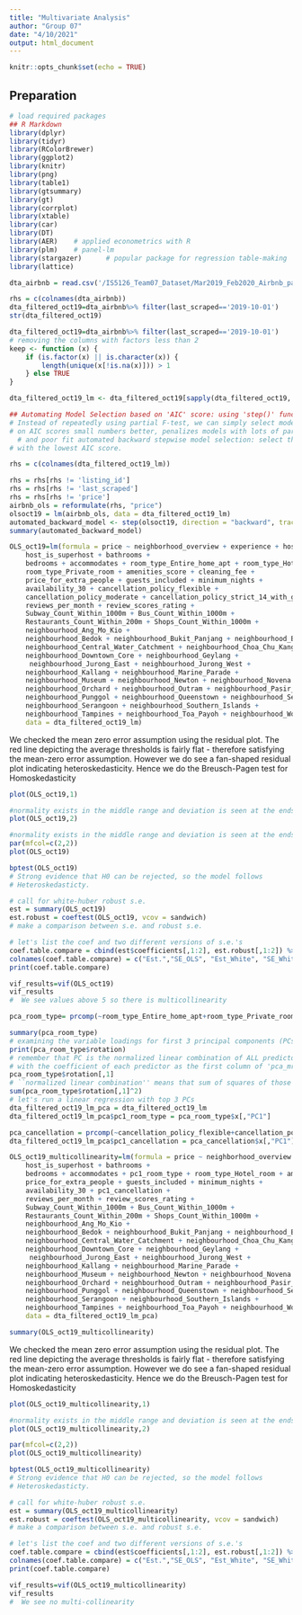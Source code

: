 ```yaml
---
title: "Multivariate Analysis"
author: "Group 07"
date: "4/10/2021"
output: html_document
---
```


```r
knitr::opts_chunk$set(echo = TRUE)
```
## Preparation

```r
# load required packages
## R Markdown
library(dplyr) 
library(tidyr)
library(RColorBrewer)
library(ggplot2)
library(knitr)
library(png)
library(table1)
library(gtsummary)
library(gt)
library(corrplot)
library(xtable)
library(car)
library(DT)
library(AER)    # applied econometrics with R
library(plm)    # panel-lm
library(stargazer)      # popular package for regression table-making
library(lattice)
```


```r
dta_airbnb = read.csv('/IS5126_Team07_Dataset/Mar2019_Feb2020_Airbnb_panel_2.csv')
```

```r
rhs = c(colnames(dta_airbnb))
dta_filtered_oct19=dta_airbnb%>% filter(last_scraped=='2019-10-01')
str(dta_filtered_oct19)
```

```r
dta_filtered_oct19=dta_airbnb%>% filter(last_scraped=='2019-10-01')
# removing the columns with factors less than 2
keep <- function (x) {
    if (is.factor(x) || is.character(x)) {
        length(unique(x[!is.na(x)])) > 1
    } else TRUE
}

dta_filtered_oct19_lm <- dta_filtered_oct19[sapply(dta_filtered_oct19, keep)]
```


```r

## Automating Model Selection based on 'AIC' score: using 'step()' function.
# Instead of repeatedly using partial F-test, we can simply select model based 
# on AIC scores small numbers better, penalizes models with lots of parameters 
  # and poor fit automated backward stepwise model selection: select the model
# with the lowest AIC score.

rhs = c(colnames(dta_filtered_oct19_lm))

rhs = rhs[rhs != 'listing_id']
rhs = rhs[rhs != 'last_scraped']
rhs = rhs[rhs != 'price']
airbnb_ols = reformulate(rhs, "price")
olsoct19 = lm(airbnb_ols, data = dta_filtered_oct19_lm)
automated_backward_model <- step(olsoct19, direction = "backward", trace=1)
summary(automated_backward_model)
```
```r
OLS_oct19=lm(formula = price ~ neighborhood_overview + experience + host_response_rate + 
    host_is_superhost + bathrooms + 
    bedrooms + accommodates + room_type_Entire_home_apt + room_type_Hotel_room + 
    room_type_Private_room + amenities_score + cleaning_fee + 
    price_for_extra_people + guests_included + minimum_nights + 
    availability_30 + cancellation_policy_flexible + 
    cancellation_policy_moderate + cancellation_policy_strict_14_with_grace_period + 
    reviews_per_month + review_scores_rating + 
    Subway_Count_Within_1000m + Bus_Count_Within_1000m + 
    Restaurants_Count_Within_200m + Shops_Count_Within_1000m + 
    neighbourhood_Ang_Mo_Kio + 
    neighbourhood_Bedok + neighbourhood_Bukit_Panjang + neighbourhood_Bukit_Timah + 
    neighbourhood_Central_Water_Catchment + neighbourhood_Choa_Chu_Kang + 
    neighbourhood_Downtown_Core + neighbourhood_Geylang + 
     neighbourhood_Jurong_East + neighbourhood_Jurong_West + 
    neighbourhood_Kallang + neighbourhood_Marine_Parade + 
    neighbourhood_Museum + neighbourhood_Newton + neighbourhood_Novena + 
    neighbourhood_Orchard + neighbourhood_Outram + neighbourhood_Pasir_Ris + 
    neighbourhood_Punggol + neighbourhood_Queenstown + neighbourhood_Sembawang + 
    neighbourhood_Serangoon + neighbourhood_Southern_Islands + 
    neighbourhood_Tampines + neighbourhood_Toa_Payoh + neighbourhood_Woodlands, 
    data = dta_filtered_oct19_lm)
```
We checked the mean zero error assumption using the residual plot. The red line depicting the average thresholds is fairly flat - therefore satisfying the mean-zero error assumption. However we do see a fan-shaped residual plot indicating heteroskedasticity. Hence we do the Breusch-Pagen test for Homoskedasticity

```r
plot(OLS_oct19,1)
```

```r
#normality exists in the middle range and deviation is seen at the ends
plot(OLS_oct19,2)
```

```r
#normality exists in the middle range and deviation is seen at the ends
par(mfcol=c(2,2))
plot(OLS_oct19)
```


```r
bptest(OLS_oct19)
# Strong evidence that H0 can be rejected, so the model follows
# Heteroskedasticty.
```

```r
# call for white-huber robust s.e.
est = summary(OLS_oct19)
est.robust = coeftest(OLS_oct19, vcov = sandwich)
# make a comparison between s.e. and robust s.e.

# let's list the coef and two different versions of s.e.'s
coef.table.compare = cbind(est$coefficients[,1:2], est.robust[,1:2]) %>% round(4)
colnames(coef.table.compare) = c("Est.","SE_OLS", "Est_White", "SE_White")
print(coef.table.compare)
```
```r
vif_results=vif(OLS_oct19)
vif_results
#  We see values above 5 so there is multicollinearity
```

```r
pca_room_type= prcomp(~room_type_Entire_home_apt+room_type_Private_room, data = dta_filtered_oct19_lm, center = TRUE, scale = TRUE)

summary(pca_room_type)
# examining the variable loadings for first 3 principal components (PCs) which account for 70% variation in the data.
print(pca_room_type$rotation)
# remember that PC is the normalized linear combination of ALL predictors, e.g. PC1 is normalized linear combination of 'hours', ...,'expersq',
# with the coefficient of each predictor as the first column of 'pca_mroz$rotation':
pca_room_type$rotation[,1]
# ``normalized linear combination'' means that sum of squares of those coefficients add up to one, to make sure of this,
sum(pca_room_type$rotation[,1]^2)
# let's run a linear regression with top 3 PCs
dta_filtered_oct19_lm_pca = dta_filtered_oct19_lm
dta_filtered_oct19_lm_pca$pc1_room_type = pca_room_type$x[,"PC1"]

pca_cancellation = prcomp(~cancellation_policy_flexible+cancellation_policy_moderate+cancellation_policy_strict_14_with_grace_period, data = dta_filtered_oct19_lm, center = TRUE, scale = TRUE)
dta_filtered_oct19_lm_pca$pc1_cancellation = pca_cancellation$x[,"PC1"]

```

```r
OLS_oct19_multicollinearity=lm(formula = price ~ neighborhood_overview + experience + host_response_rate + 
    host_is_superhost + bathrooms + 
    bedrooms + accommodates + pc1_room_type + room_type_Hotel_room + amenities_score + cleaning_fee + 
    price_for_extra_people + guests_included + minimum_nights + 
    availability_30 + pc1_cancellation + 
    reviews_per_month + review_scores_rating + 
    Subway_Count_Within_1000m + Bus_Count_Within_1000m + 
    Restaurants_Count_Within_200m + Shops_Count_Within_1000m + 
    neighbourhood_Ang_Mo_Kio + 
    neighbourhood_Bedok + neighbourhood_Bukit_Panjang + neighbourhood_Bukit_Timah + 
    neighbourhood_Central_Water_Catchment + neighbourhood_Choa_Chu_Kang + 
    neighbourhood_Downtown_Core + neighbourhood_Geylang + 
     neighbourhood_Jurong_East + neighbourhood_Jurong_West + 
    neighbourhood_Kallang + neighbourhood_Marine_Parade + 
    neighbourhood_Museum + neighbourhood_Newton + neighbourhood_Novena + 
    neighbourhood_Orchard + neighbourhood_Outram + neighbourhood_Pasir_Ris + 
    neighbourhood_Punggol + neighbourhood_Queenstown + neighbourhood_Sembawang + 
    neighbourhood_Serangoon + neighbourhood_Southern_Islands + 
    neighbourhood_Tampines + neighbourhood_Toa_Payoh + neighbourhood_Woodlands, 
    data = dta_filtered_oct19_lm_pca)
```

```r
summary(OLS_oct19_multicollinearity)
```
We checked the mean zero error assumption using the residual plot. The red line depicting the average thresholds is fairly flat - therefore satisfying the mean-zero error assumption. However we do see a fan-shaped residual plot indicating heteroskedasticity. Hence we do the Breusch-Pagen test for Homoskedasticity

```r
plot(OLS_oct19_multicollinearity,1)
```

```r
#normality exists in the middle range and deviation is seen at the ends
plot(OLS_oct19_multicollinearity,2)
```

```r
par(mfcol=c(2,2))
plot(OLS_oct19_multicollinearity)
```

```r
bptest(OLS_oct19_multicollinearity)
# Strong evidence that H0 can be rejected, so the model follows
# Heteroskedasticty.
```

```r
# call for white-huber robust s.e.
est = summary(OLS_oct19_multicollinearity)
est.robust = coeftest(OLS_oct19_multicollinearity, vcov = sandwich)
# make a comparison between s.e. and robust s.e.

# let's list the coef and two different versions of s.e.'s
coef.table.compare = cbind(est$coefficients[,1:2], est.robust[,1:2]) %>% round(4)
colnames(coef.table.compare) = c("Est.","SE_OLS", "Est_White", "SE_White")
print(coef.table.compare)
```

```r
vif_results=vif(OLS_oct19_multicollinearity)
vif_results
#  We see no multi-collinearity
```